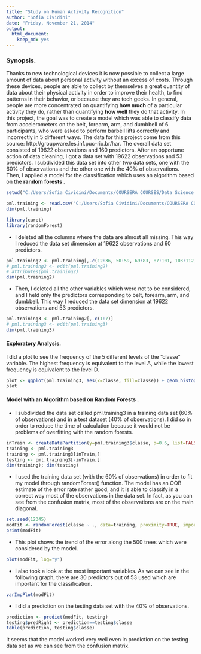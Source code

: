 ```yaml
---
title: "Study on Human Activity Recognition"
author: "Sofia Cividini"
date: "Friday, November 21, 2014"
output:
  html_document:
    keep_md: yes
---
```


### Synopsis.

Thanks to new technological devices it is now possible to collect a large amount of data about personal activity without an excess of costs. Through these devices, people are able to collect by themselves a great quantity of data about their physical activity in order to improve their health, to find patterns in their behavior, or because they are tech geeks. 
In general, people are more concentrated on quantifying <strong>how much</strong> of a particular activity they do, rather than quantifying <strong>how well</strong> they do that activity. In this project, the goal was to create a model which was able to classify data from accelerometers on the belt, forearm, arm, and dumbbell of 6 participants, who were asked to perform barbell lifts correctly and incorrectly in 5 different ways. The data for this project come from this source: http://groupware.les.inf.puc-rio.br/har. 
The overall data set consisted of 19622 observations and 160 predictors. After an opportune action of data cleaning, I got a data set with 19622 observations and 53 predictors. I subdivided this data set into other two data sets, one with the 60% of observations and the other one with the 40% of observations. Then, I applied a model for the classification which uses an algorithm based on the <strong>random forests </strong>. 

```r
setwd("C:/Users/Sofia Cividini/Documents/COURSERA COURSES/Data Science Specialization_JHU/Practical Machine Learning/Assignment1_Write up")
```
```r
pml.training <- read.csv("C:/Users/Sofia Cividini/Documents/COURSERA COURSES/Data Science Specialization_JHU/Practical Machine Learning/Assignment1_Write up/pml-training.csv", header=TRUE, sep=",")
dim(pml.training)
```

```r
library(caret)
library(randomForest)
```

* I deleted all the columns where the data are almost all missing. This way I reduced the data set dimension at 19622 observations and 60 predictors.

```r
pml.training2 <- pml.training[,-c(12:36, 50:59, 69:83, 87:101, 103:112, 125:139, 141:150)]
# pml.training2 <- edit(pml.training2) 
# attributes(pml.training2)
dim(pml.training2)
```

* Then, I deleted all the other variables which were not to be considered, and I held only the predictors corresponding to belt, forearm, arm, and dumbbell. This way I reduced the data set dimension at 19622 observations and 53 predictors.

```r
pml.training3 <- pml.training2[,-c(1:7)]
# pml.training3 <- edit(pml.training3) 
dim(pml.training3)
```

#### Exploratory Analysis.

I did a plot to see the frequency of the 5 different levels of the "classe" variable. The highest frequency is equivalent to the level A, while the lowest frequency is equivalent to the level D.

```r
plot <- ggplot(pml.training3, aes(x=classe, fill=classe)) + geom_histogram()
plot 
```


#### Model with an Algorithm based on Random Forests .

* I subdivided the data set called pml.training3 in a training data set (60% of observations) and in a test dataset (40% of observations). I did so in order to reduce the time of calculation because it would not be problems of overfitting with the random forests. 

```r
inTrain <- createDataPartition(y=pml.training3$classe, p=0.6, list=FALSE)
training <- pml.training3
training <- pml.training3[inTrain,]
testing <- pml.training3[-inTrain,]
dim(training); dim(testing)
```

* I used the training data set (with the 60% of observations) in order to fit my model through randomForest() function. The model has an OOB estimate of the error rate rather good, and it is able to classify in a correct way most of the observations in the data set. In fact, as you can see from the confusion matrix, most of the observations are on the main diagonal.


```r
set.seed(12345)
modFit <- randomForest(classe ~ ., data=training, proximity=TRUE, importance=TRUE)
print(modFit)
```

* This plot shows the trend of the error along the 500 trees which were considered by the model.

```r
plot(modFit, log="y")
```

* I also took a look at the most important variables. As we can see in the following graph, there are 30 predictors out of 53 used which are important for the classification.

```r
varImpPlot(modFit)
```

* I did a prediction on the testing data set with the 40% of observations.

```r
prediction <- predict(modFit, testing)
testing$predRight <- prediction==testing$classe
table(prediction, testing$classe)
```


It seems that the model worked very well even in prediction on the testing data set as we can see from the confusion matrix.

